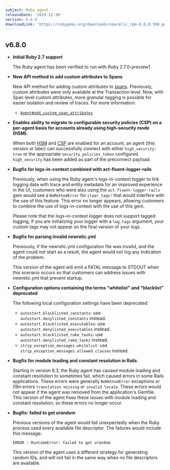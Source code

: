 ```yaml
---
subject: Ruby agent
releaseDate: '2019-12-30'
version: 6.8.0
downloadLink: 'https://rubygems.org/downloads/newrelic_rpm-6.8.0.360.gem'
---
```


## v6.8.0

* **Initial Ruby 2.7 support**

  The Ruby agent has been verified to run with Ruby 2.7.0-preview1.
* **New API method to add custom attributes to Spans**

  New API method for adding custom attributes to [spans](/docs/using-new-relic/welcome-new-relic/get-started/glossary#span). Previously, custom attributes were only available at the Transaction level. Now, with Span level custom attributes, more granular tagging is possible for easier isolation and review of traces. For more information:

  * [`Agent#add_custom_span_attributes`](https://www.rubydoc.info/gems/newrelic_rpm/NewRelic/Agent#add_custom_span_attributes-instance_method)
* **Enables ability to migrate to configurable security policies (CSP) on a per-agent basis for accounts already using high-security mode (HSM).**

  When both [HSM](https://docs.newrelic.com/docs/agents/manage-apm-agents/configuration/high-security-mode) and [CSP](https://docs.newrelic.com/docs/agents/manage-apm-agents/configuration/enable-configurable-security-policies) are enabled for an account, an agent (this version or later) can successfully connect with either `high_security: true` or the appropriate `security_policies_token` configured. `high_security` has been added as part of the preconnect payload.
* **Bugfix for logs-in-context combined with act-fluent-logger-rails**

  Previously, when using the Ruby agent's logs-in-context logger to link logging data with trace and entity metadata for an improved experience in the UI, customers who were also using the `act-fluent-logger-rails` gem would see a `NoMethodError` for `clear_tags!` that would interfere with the use of this feature. This error no longer appears, allowing customers to combine the use of logs-in-context with the use of this gem.

  Please note that the logs-in-context logger does not support tagged logging; if you are initializing your logger with a `log_tags` argument, your custom tags may not appear on the final version of your logs.
* **Bugfix for parsing invalid newrelic.yml**

  Previously, if the newrelic.yml configuration file was invalid, and the agent could not start as a result, the agent would not log any indication of the problem.

  This version of the agent will emit a FATAL message to STDOUT when this scenario occurs so that customers can address issues with newrelic.yml that prevent startup.
* **Configuration options containing the terms "whitelist" and "blacklist" deprecated**

  The following local configuration settings have been deprecated:

  * `autostart.blacklisted_constants`: use `autostart.denylisted_constants` instead.
  * `autostart.blacklisted_executables`: use `autostart.denylisted_executables` instead.
  * `autostart.blacklisted_rake_tasks`: use `autostart.denylisted_rake_tasks` instead.
  * `strip_exception_messages.whitelist`: use `strip_exception_messages.allowed_classes` instead.
* **Bugfix for module loading and constant resolution in Rails**

  Starting in version 6.3, the Ruby agent has caused module loading and constant resolution to sometimes fail, which caused errors in some Rails applications. These errors were generally `NoMethodError` exceptions or I18n errors `translation missing` or `invalid locale`. These errors would not appear if the agent was removed from the application's Gemfile. This version of the agent fixes these issues with module loading and constant resolution, so these errors no longer occur.
* **Bugfix: failed to get urandom**

  Previous versions of the agent would fail unexpectedly when the Ruby process used every available file descriptor. The failures would include this message:

  ```
  ERROR : RuntimeError: failed to get urandom
  ```

  This version of the agent uses a different strategy for generating random IDs, and will not fail in the same way when no file descriptors are available.
